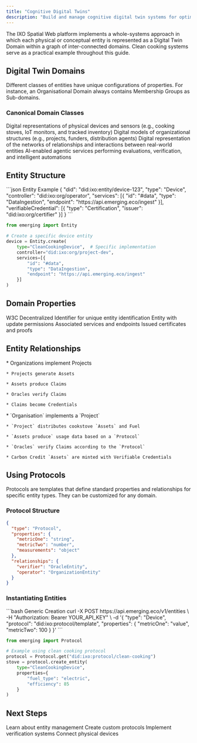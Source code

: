 ```yaml
---
title: "Cognitive Digital Twins"
description: "Build and manage cognitive digital twin systems for optimizing real-world systems and processes"
---
```


<Note>
  The IXO Spatial Web platform implements a whole-systems approach in which each physical or conceptual entity is represented as a Digital Twin Domain within a graph of inter-connected domains. Clean cooking systems serve as a practical example throughout this guide.
</Note>

## Digital Twin Domains
Different classes of entities have unique configurations of properties. For instance, an Organisational Domain always contains Membership Groups as Sub-domains.
### Canonical Domain Classes
<CardGroup>
  <Card title="Physical Twins" icon="microchip">
    Digital representations of physical devices and sensors (e.g., cooking stoves, IoT monitors, and tracked inventory)
  </Card>

  <Card title="Cognitive Twins" icon="brain">
    Digital models of organizational structures (e.g., projects, funders, distribution agents)
  </Card>

  <Card title="Twin Systems" icon="diagram-project">
    Digital representation of the networks of relationships and interactions between real-world entities
  </Card>

  <Card title="Oracle Twins" icon="robot">
    AI-enabled agentic services performing evaluations, verification, and intelligent automations
  </Card>
</CardGroup>

## Entity Structure

<CodeGroup>
  ```json Entity Example
  {
    "did": "did:ixo:entity/device-123",
    "type": "Device",
    "controller": "did:ixo:org/operator",
    "services": [{
      "id": "#data",
      "type": "DataIngestion",
      "endpoint": "https://api.emerging.eco/ingest"
    }],
    "verifiableCredential": [{
      "type": "Certification",
      "issuer": "did:ixo:org/certifier"
    }]
  }
  ```

  ```python Example: Clean Cooking Device
  from emerging import Entity

  # Create a specific device entity
  device = Entity.create(
      type="CleanCookingDevice",  # Specific implementation
      controller="did:ixo:org/project-dev",
      services=[{
          "id": "#data",
          "type": "DataIngestion",
          "endpoint": "https://api.emerging.eco/ingest"
      }]
  )
  ```
</CodeGroup>

## Domain Properties

<ResponseField name="did" type="string" required>
  W3C Decentralized Identifier for unique entity identification
</ResponseField>

<ResponseField name="controller" type="string" required>
  Entity with update permissions
</ResponseField>

<ResponseField name="services" type="array">
  Associated services and endpoints
</ResponseField>

<ResponseField name="verifiableCredential" type="array">
  Issued certificates and proofs
</ResponseField>

## Entity Relationships

<AccordionGroup>
  <Accordion title="Generic Implementation">
    * Organizations implement Projects

    * Projects generate Assets

    * Assets produce Claims

    * Oracles verify Claims

    * Claims become Credentials
  </Accordion>

  <Accordion title="Example: Clean Cooking">
    * `Organisation` implements a `Project`

    * `Project` distributes cookstove `Assets` and Fuel

    * `Assets produce` usage data based on a `Protocol`

    * `Oracles` verify Claims according to the `Protocol`

    * Carbon Credit `Assets` are minted with Verifiable Credentials
  </Accordion>
</AccordionGroup>

## Using Protocols

<Note>
  Protocols are templates that define standard properties and relationships for specific entity types. They can be customized for any domain.
</Note>

### Protocol Structure

```json
{
  "type": "Protocol",
  "properties": {
    "metricOne": "string",
    "metricTwo": "number",
    "measurements": "object"
  },
  "relationships": {
    "verifier": "OracleEntity",
    "operator": "OrganizationEntity"
  }
}
```

### Instantiating Entities

<CodeGroup>
  ```bash Generic Creation
  curl -X POST https://api.emerging.eco/v1/entities \
    -H "Authorization: Bearer YOUR_API_KEY" \
    -d '{
      "type": "Device",
      "protocol": "did:ixo:protocol/template",
      "properties": {
        "metricOne": "value",
        "metricTwo": 100
      }
    }'
  ```

  ```python Clean Cooking Example
  from emerging import Protocol

  # Example using clean cooking protocol
  protocol = Protocol.get("did:ixo:protocol/clean-cooking")
  stove = protocol.create_entity(
      type="CleanCookingDevice",
      properties={
          "fuel_type": "electric",
          "efficiency": 85
      }
  )
  ```
</CodeGroup>

## Next Steps

<CardGroup>
  <Card title="Entity Guide" icon="cube">
    Learn about entity management
  </Card>

  <Card title="Protocol Guide" icon="file-code">
    Create custom protocols
  </Card>

  <Card title="Oracle Guide" icon="robot">
    Implement verification systems
  </Card>

  <Card title="Integration Guide" icon="plug">
    Connect physical devices
  </Card>
</CardGroup>
